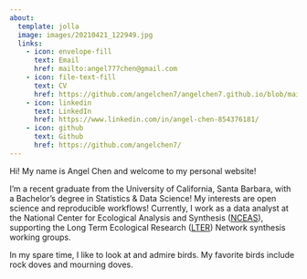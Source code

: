 ```yaml
---
about:
  template: jolla
  image: images/20210421_122949.jpg
  links:
    - icon: envelope-fill
      text: Email
      href: mailto:angel777chen@gmail.com
    - icon: file-text-fill
      text: CV
      href: https://github.com/angelchen7/angelchen7.github.io/blob/main/files/AngelChen_CV.pdf
    - icon: linkedin
      text: LinkedIn
      href: https://www.linkedin.com/in/angel-chen-854376181/
    - icon: github
      text: Github
      href: https://github.com/angelchen7/
---
```


Hi! My name is Angel Chen and welcome to my personal website! 

I'm a recent graduate from the University of California, Santa Barbara, with a Bachelor's degree in Statistics & Data Science! My interests are open science and reproducible workflows! Currently, I work as a data analyst at the National Center for Ecological Analysis and Synthesis ([NCEAS](https://www.nceas.ucsb.edu/)), supporting the Long Term Ecological Research ([LTER](https://lternet.edu/)) Network synthesis working groups.

In my spare time, I like to look at and admire birds. My favorite birds include rock doves and mourning doves.

